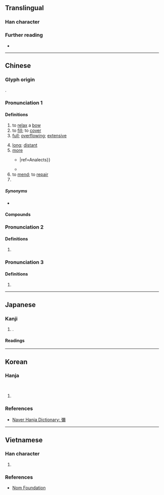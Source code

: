 {{also|弥}}
{{character info}}
==Translingual==

===Han character===
{{Han char|rn=57|rad=弓|as=14|sn=17|four=11227|canj=NMFB|ids=⿰弓爾}}

===Further reading===
* {{Han ref|kx=0361.110|dkj=09877|dj=0679.090|hdz=21004.030|uh=5F4C|ud=24396|bh=C0B1|bd=49329}}

----

==Chinese==
{{zh-forms|s=弥|alt=𢑀,弥,㣆}}

===Glyph origin===
{{Han etym}}
{{Han compound|弓|爾|ls=psc|c1=s|c2=p}}.

===Pronunciation 1===
{{zh-pron
|m=mí
|c=mei4,nei4
|c_note=nei4 - more common variant
|h=pfs=mì;gd=ni3
|md=mì
|mn=ml:bî/qz,twv,xm,zz:mî/tw:mí/twv:nî
|mn_note=mí - vernacular
|mn-t=ni2/mi5
|mn-t_note=mi5 - used in {{zh-l|*彌勒}}
|w=3mi
|mc=y
|oc=1,y
|cat=v,a,adv,pn
|ma=y
}}

====Definitions====
{{head|zh|Han character}}

# to [[relax]] a [[bow]]
# to [[fill]]; to [[cover]]
# [[full]]; [[overflowing]]; [[extensive]]
#: {{zh-alt-inline|瀰}}
# [[long]]; [[distant]]
# [[more]]
#* {{zh-x|顏 ^淵 喟然 歎 曰：「仰 之 彌 高，鑽{zuān} 之 彌 堅。」|Yan Yuan, in admiration of the Master's doctrines, sighed and said, “I looked up to them, and they seemed to become '''more''' high; I tried to penetrate them, and they seemed to become '''more''' firm; {{...}}|ref=Analects}}
#* {{zh-x|然則 諸侯 之 地 有 限，暴 ^秦 之 慾 無 厭，奉 之 彌 繁，侵 之 愈 急。|The lands of the six states were limited, while the desire of Qin was insatiable. The '''more'''  frequent the six states offered Qin land, the hastier Qin invaded them.|CL|ref={{lw|zh|蘇洵}} ({{w|Su Xun}}), {{lang|zh|《六國論》}}, 11<sup>th</sup> century [[CE]]}}
# to [[mend]]; to [[repair]]
# {{surname|zh}}

=====Synonyms=====
* {{sense|more}}
{{zh-syn-saurus|更加}}

====Compounds====
{{zh-der|彌補|彌時|彌天大罪|彌撒經書|彌漫|彌月|愛彌兒|彌迦書|彌滿|彌勒|彌綸|彌事|彌足珍貴|彌賽亞|彌習彌佳|彌羅|彌望|彌月酒|彌敬|彌撒曲|彌年|彌封|彌天大謊|彌天亙地|彌留|彌天案|封彌|彌縫|仰之彌高|彌天|彌生文化|彌撒|欲蓋彌彰|沙彌|日久彌新|望彌撒|曠日彌久|歷久彌新|須彌座|須彌山|老而彌堅|阿彌陀佛|阿彌陀經|彌市|彌迦|彌陀}}

===Pronunciation 2===
{{zh-pron
|m=mǐ
|oc=2,n
|cat=v
}}

====Definitions====
{{head|zh|Han character}}

# {{zh-alt-form|弭|to [[stop]]; to [[put down]]}}

===Pronunciation 3===
{{zh-pron
|m=ní
|cat=a
}}

====Definitions====
{{head|zh|Han character}}

# {{zh-alt-form|婗}}

----

==Japanese==

===Kanji===
{{ja-kanji|grade=|rs=弓14|shin=弥}}

# {{ja-kyu sp|弥}}.

====Readings====
{{ja-readings
|goon=み
|kanon=び
|kun=ひさ-し.い,わた-る,あまね-し,いよいよ-
}}

----

==Korean==

===Hanja===
{{ko-hanja|미륵|미}}<br>
{{ko-hanja|두루|미}}

# {{rfdef|ko|sort=弓14}}

===References===
* [https://web.archive.org/web/20210411192526/https://hanja.dict.naver.com/hanja?q=%E5%BD%8C Naver Hanja Dictionary: 彌]

----

==Vietnamese==

===Han character===
{{vi-readings|hanviet=di|nom=di|rs=弓14}}

# {{rfdef|vi|sort=弓14}}

===References===
* [http://nomfoundation.org/common/nom_details.php?codepoint=5F4C Nom Foundation]
